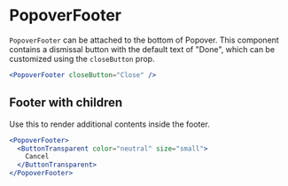
<Meta component={PopoverFooter} title="Docs/Components/Overlays/Popover/PopoverFooter" />

# PopoverFooter

`PopoverFooter` can be attached to the bottom of Popover. This component contains a dismissal button with the default text of "Done", which can be customized using the `closeButton` prop.

```jsx
<PopoverFooter closeButton="Close" />
```

## Footer with children

Use this to render additional contents inside the footer.

```jsx
<PopoverFooter>
  <ButtonTransparent color="neutral" size="small">
    Cancel
  </ButtonTransparent>
</PopoverFooter>
```